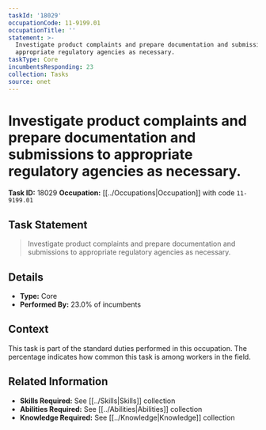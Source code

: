```yaml
---
taskId: '18029'
occupationCode: 11-9199.01
occupationTitle: ''
statement: >-
  Investigate product complaints and prepare documentation and submissions to
  appropriate regulatory agencies as necessary.
taskType: Core
incumbentsResponding: 23
collection: Tasks
source: onet
---
```

# Investigate product complaints and prepare documentation and submissions to appropriate regulatory agencies as necessary.

**Task ID:** 18029
**Occupation:** [[../Occupations|Occupation]] with code `11-9199.01`

## Task Statement

> Investigate product complaints and prepare documentation and submissions to appropriate regulatory agencies as necessary.

## Details

- **Type:** Core
- **Performed By:** 23.0% of incumbents

## Context

This task is part of the standard duties performed in this occupation. The percentage indicates how common this task is among workers in the field.

## Related Information

- **Skills Required:** See [[../Skills|Skills]] collection
- **Abilities Required:** See [[../Abilities|Abilities]] collection
- **Knowledge Required:** See [[../Knowledge|Knowledge]] collection
